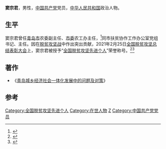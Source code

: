 '''窦宗君'''，男性，[[中国共产党|中国共产党]]党员，[[中华人民共和国|中华人民共和国]]政治人物。

== 生平 ==
窦宗君曾任[[青岛市|青岛市]]农委副主任、[[中国共产党青岛市委员会|市委]]农工办主任，<ref>{{cite web |title=省委农工办到我街道张烟村调研美丽乡村建设工作 |url=http://www.jimo.gov.cn/zwgk/zjxxgk/chjd/zdgk/gzdt/202110/t20211006_3528756.shtml |website=即墨区人民政府入口网站 |accessdate=2017-08-31}}</ref>同市扶贫协作工作办公室党组书记、主任。因在[[脱贫攻坚战|脱贫攻坚战]]中作出突出贡献，2021年2月25日[[全国脱贫攻坚总结表彰大会|全国脱贫攻坚总结表彰大会]]上，窦宗君被授予“[[全国脱贫攻坚先进个人|全国脱贫攻坚先进个人]]”荣誉称号。<ref>{{cite web | title=关于表彰全国脱贫攻坚先进个人和先进集体的决定 | website=人民日报 | date=2013-07-17 | url=http://paper.people.com.cn/rmrb/html/2021-02/26/nw.D110000renmrb_20210226_4-03.htm | language=zh | access-date=2021-03-17}}</ref><ref>{{cite web | title=全国脱贫攻坚先进个人名单 | website=光明日报-光明网 | url=https://epaper.gmw.cn/gmrb/html/2021-02/26/nw.D110000gmrb_20210226_1-08.htm | language=zh | access-date=2021-03-17}}</ref>

== 著作 ==
* 《[https://www.cnki.com.cn/Article/CJFDTOTAL-ZGQD200912002.htm 青岛城乡经济社会一体化发展中的问题及对策]》

==参考==
{{Reflist}}

[[Category:全国脱贫攻坚先进个人|Category:全国脱贫攻坚先进个人]]
[[Category:在世人物|Category:在世人物]]
[[Category:窦姓|Z]]
[[Category:中国共产党党员|Category:中国共产党党员]]